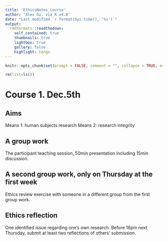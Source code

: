 ```yaml
---
title: 'EthicsNotes_course'
author: "Alex Gu, via R v4.0"
date: "Last modified `r format(Sys.time(), '%x')`"
output:
  rmdformats::readthedown:
    self_contained: true
    thumbnails: true
    lightbox: true
    gallery: false
    highlight: tango
---
```

[comment]:<>(Some comments.)
```r
knitr::opts_chunk$set(prompt = FALSE, comment = "", collapse = TRUE, echo = FALSE, warning = FALSE,error = FALSE, message = FALSE)

rm(list=ls())

```

# Course 1. Dec.5th

## Aims 
Means 1: human subjects research
Means 2: research integrity

## A group work
The participant teaching session, 50min presentation including 15min discussion.

## A second group work, only on Thursday at the first week
Ethics review exercise with someone in a different group from the first group work.

## Ethics reflection
One identified issue regarding one's own research. Before 16pm next Thursday, submit at least two reflections of others' submission.


